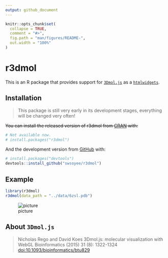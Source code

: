 ```yaml
---
output: github_document
---
```


<!-- README.md is generated from README.Rmd. Please edit that file -->

```r
knitr::opts_chunk$set(
  collapse = TRUE,
  comment = "#>",
  fig.path = "man/figures/README-",
  out.width = "100%"
)
```

# r3dmol

<!-- badges: start -->
<!-- badges: end -->

This is an R package that provides support for [`3Dmol.js`](https://3dmol.csb.pitt.edu/index.html) as a [`htmlwidgets`](https://www.htmlwidgets.org/).

## Installation

> This package is still very early in its development stages, everything will be changed very often!

~~You can install the released version of r3dmol from [CRAN](https://CRAN.R-project.org) with:~~

``` r
# Not available now.
# install.packages("r3dmol")
```

And the development version from [GitHub](https://github.com/) with:

``` r
# install.packages("devtools")
devtools::install_github("swsoyee/r3dmol")
```

## Example

``` r
library(r3dmol)
r3dmol(data_path = "../data/6zsl.pdb")
```

![picture](https://user-images.githubusercontent.com/20528423/92235475-aff64180-eeee-11ea-94b8-304ea64425b5.png)

## About `3Dmol.js`

> Nicholas Rego and David Koes
3Dmol.js: molecular visualization with WebGL
Bioinformatics (2015) 31 (8): 1322-1324 [doi:10.1093/bioinformatics/btu829](http://doi.org/10.1093/bioinformatics/btu829)

